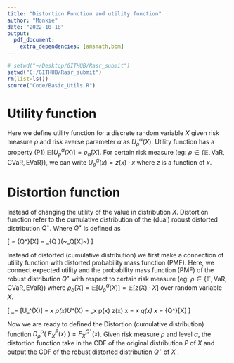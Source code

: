```yaml
---
title: "Distortion Function and utility function"
author: "Monkie"
date: "2022-10-18"
output: 
  pdf_document:
    extra_dependencies: [amsmath,bbm]
---
```

```r
# setwd("~/Desktop/GITHUB/Rasr_submit")
setwd("C:/GITHUB/Rasr_submit")
rm(list=ls())
source("Code/Basic_Utils.R")
```

# Utility function
Here we define utility function for a discrete random variable $X$ given risk measure $\rho$ and risk averse parameter $\alpha$ as $U_\rho^\alpha(X)$. Utility function has a property (P1) $\mathbb{E}[U_\rho^\alpha(X)] = \rho_\alpha[X]$. For certain risk measure (eg: $\rho \in \{\mathbb{E},\text{VaR},\text{CVaR},\text{EVaR}\}$), we can write $U_\rho^\alpha(x) = z(x) \cdot x$ where $z$ is a function of $x$.

\begin{enumerate}

\item Expected value utility function
\[
U_\mathbb{E}(x) = x = 1 \cdot x
\]
Property (P1) follows trivially
\[
\mathbb{E}[U_\mathbb{E}(X)] = \mathbb{E}[X]
\]


\item Value at risk utility function
\[
U_\text{VaR}^\alpha(x) = 
\begin{cases}  
\frac{1}{\mathbb{P}[X = x_\alpha]} \cdot x &, x = x_\alpha\\
0 &, \text{otherwise}
\end{cases}
\]
where $x_\alpha = \inf\{x \in \mathbb{R} : P(X \leq x) \geq \alpha \} = \text{VaR}_\alpha[X]$ is the $\alpha^\text{th}$ percentile of $X$. 
Property (P1) follows:
\[
\mathbb{E}[U_\text{VaR}^\alpha(x)] = \mathbb{P}[X \neq x_\alpha] * 0  + \mathbb{P}[X = x_\alpha] * \frac{x_\alpha}{ \mathbb{P}[X = x_\alpha]} = x_\alpha = \text{VaR}_\alpha[X]
\]

\item Conditional Value at risk utility function
\[
U_\text{CVaR}^\alpha(x) = 
\begin{cases}  
\frac{1}{\alpha} \cdot x &,  x < x_\alpha\\
\frac{\alpha ~- ~\mathbb{P}[X < x_\alpha]}{\alpha} \cdot x &,  x = x_\alpha\\
0 &, \text{otherwise}
\end{cases}
\]
Property (P1) Follow:
\[
\mathbb{E}[U_\text{CVaR}^\alpha(x)] = \frac{\mathbb{E}[X~ 1_{\{X < x_\alpha\}}]}{\alpha} + x_\alpha \cdot \frac{(\alpha - \mathbb{P}[X < x_\alpha])}{\alpha} = \text{CVaR}_\alpha[X]
\]

\item Entropic Value at risk utility function
\[
U_\text{EVaR}^\alpha(x) = x \cdot \frac{e^{-\beta^\star x}}{\mathbb{E}[e^{-\beta^\star X}]}
\]
where $\beta^\star = \text{argmax}_\beta\{ -\beta^{-1} \cdot [\log(\mathbb{E}[e^{-\beta X}])-\log(\alpha)] \}$. Furthermore, let $Z^\star = \frac{e^{-\beta^\star X}}{\mathbb{E}[e^{-\beta^\star X}]}$ we have $\mathbb{E}[Z^\star] = 1$ and $\mathbb{E}[Z^\star \log(Z^\star)] = -\log(\alpha)$. Property (P1) follows from the dual of EVaR:
\[
\mathbb{E}[U_\text{EVaR}^\alpha(x)] = \mathbb{E}[X \cdot \frac{ e^{-\beta^\star X}}{\mathbb{E}[e^{-\beta^\star X}]}] = 
\mathbb{E}[X \cdot Z^\star]
=\inf_{Z > 0}\{\mathbb{E}[XZ] : \mathbb{E}[Z]=1,\mathbb{E}[Z\log(Z)]\leq -\log(\alpha)\}
\]


\item Entropic Risk measure utility function
\[
U_\text{erm}^\beta(x) = \frac{1-e^{-\beta(x - \text{ERM}_\beta[X])}}{\beta} + \text{ERM}_\beta[X]
\]


\end{enumerate}
# Distortion function
Instead of changing the utility of the value in distribution $X$. Distortion function refer to the cumulative distribution of the (dual) robust distorted distribution $Q^\star$. Where $Q^\star$ is defined as

\[
\rho_\alpha[X] = \mathbb{E}_{Q^\star}[X] = \inf_{Q \in \mathcal{Q}}(~\mathbb{E}_Q[X]~)
\]

Instead of distorted (cumulative distribution) we first make a connection of utility function with distorted probability mass function (PMF). Here, we connect expected utility and the probability mass function (PMF) of the robust distribution $Q^\star$ with respect to certain risk measure (eg: $\rho \in \{\mathbb{E},\text{VaR},\text{CVaR},\text{EVaR}\}$) where $\rho_\alpha[X] = \mathbb{E}[U_\rho^\alpha(X)] = \mathbb{E}[z(X) \cdot X]$  over random variable $X$.

\[
\rho_\alpha[X] = \mathbb{E}[U_\rho^\alpha(X)] = \sum_x p(x)\cdot U^\alpha_\rho(X) = \sum_x p(x) \cdot z(x) \cdot x = \sum_x q(x) \cdot x  = \mathbb{E}_{Q^\star}[X]
\]

Now we are ready to defined the Distortion (cumulative distribution) function $D_\rho^\alpha(~ F^P_X(x) ~) = F^{Q^\star}_X(x)$. Given risk measure $\rho$ and level $\alpha$, the distortion function take in the CDF of the original distribution $P$ of $X$ and output the CDF of the robust distorted distribution $Q^\star$ of $X$ .

\begin{enumerate}

\item Expected value distortion function
\[
\text{D}_\mathbb{E}( ~F^P_X(x))~ ) = F^{Q^\star}_X(x) = F^P_X(x)
\]

\item Value at risk distortion function
\[
\text{D}_\text{var}^\alpha( ~F^P_X(x)~) = F^{Q^\star}_X(x) = 
\begin{cases}  
0 &, 0 \leq F^P_X(x) < \alpha\\
1 &, \alpha \leq F^P_X(x) \leq 1
\end{cases}
\]

\item Conditional value at risk distortion function
\[
\text{D}_\text{cvar}^\alpha(~F^P_X(x)~) = F^{Q^\star}_X(x) = 
\begin{cases}  
\frac{F^P_X(x)}{\alpha} &, 0 \leq F^P_X(x) < \alpha\\
1 &, \alpha \leq F^P_X(x) \leq 1
\end{cases}
\]

\item Entropic value at risk distortion function
\[
\text{D}_\text{cvar}^\alpha(~F^P_X(x)~) = F^{Q^\star}_X(x) = \sum_{\{\chi \leq x~:~\chi \in X\}} \big( ~p(\chi) \cdot \frac{e^{-\beta^\star \chi}}{\mathbb{E}[e^{-\beta^\star X}]} ~\big) ~
\]
\end{enumerate}

